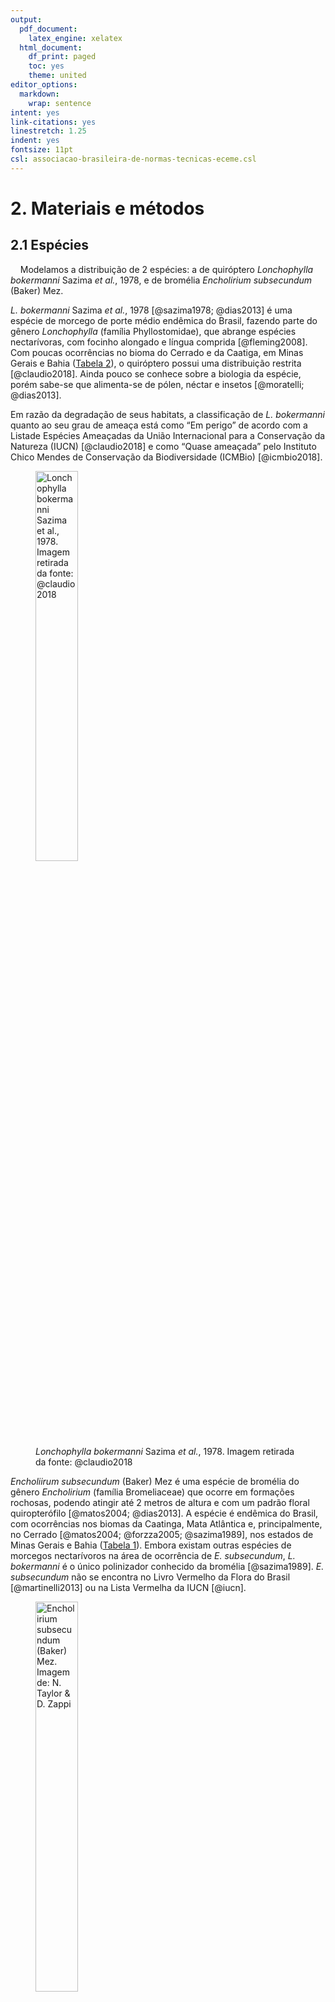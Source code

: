 ```yaml
---
output:
  pdf_document:
    latex_engine: xelatex
  html_document:
    df_print: paged
    toc: yes
    theme: united
editor_options:
  markdown:
    wrap: sentence
intent: yes
link-citations: yes
linestretch: 1.25
indent: yes
fontsize: 11pt
csl: associacao-brasileira-de-normas-tecnicas-eceme.csl
---
```


\clearpage

# 2. Materiais e métodos

## 2.1 Espécies 

|     Modelamos a distribuição de 2 espécies: a de quiróptero *Lonchophylla bokermanni* Sazima *et al.*, 1978, e de bromélia *Encholirium subsecundum* (Baker) Mez.

*L. bokermanni* Sazima *et al.*, 1978 [@sazima1978; @dias2013] é uma espécie de morcego de porte médio endêmica do Brasil, fazendo parte do gênero *Lonchophylla* (família Phyllostomidae), que abrange espécies nectarívoras, com focinho alongado e língua comprida [@fleming2008].
Com poucas ocorrências no bioma do Cerrado e da Caatiga, em Minas Gerais e Bahia ([Tabela 2](#apêndice)), o quiróptero possui uma distribuição restrita [@claudio2018].
Ainda pouco se conhece sobre a biologia da espécie, porém sabe-se que alimenta-se de pólen, néctar e insetos [@moratelli; @dias2013].

Em razão da degradação de seus habitats, a classificação de *L. bokermanni* quanto ao seu grau de ameaça está como "Em perigo" de acordo com a Listade Espécies Ameaçadas da União Internacional para a Conservação da Natureza (IUCN) [@claudio2018] e como "Quase ameaçada" pelo Instituto Chico Mendes de Conservação da Biodiversidade (ICMBio) [@icmbio2018].

![*Lonchophylla bokermanni* Sazima *et al.*, 1978. Imagem retirada da fonte: @claudio2018](bokermanni.png){width="40%"}

*Encholiirum subsecundum* (Baker) Mez é uma espécie de bromélia do gênero 
*Encholirium* (família Bromeliaceae) que ocorre em formações rochosas, podendo atingir até 2 metros de altura e com um padrão floral quiropterófilo [@matos2004; @dias2013]. A espécie é endêmica do Brasil, com ocorrências nos biomas da Caatinga, Mata Atlântica e, principalmente, no Cerrado [@matos2004; @forzza2005; @sazima1989], nos estados de Minas Gerais e Bahia ([Tabela 1](#apêndice)). Embora existam outras espécies de morcegos nectarívoros na área de ocorrência de *E. subsecundum*, *L. bokermanni* é o único polinizador conhecido da bromélia [@sazima1989]. *E. subsecundum* não se encontra no Livro Vermelho da Flora do Brasil [@martinelli2013] ou na Lista Vermelha da IUCN [@iucn].

![*Encholirium subsecundum* (Baker) Mez. Imagem de: N. Taylor & D. Zappi](encholirium.jpg){width="40%"}


## 2.2 Ocorrências

|     Para o processo de Modelagem de Distribuição são necessários registros georreferenciados das espécies. Assim, foram coletados os registros de ocorrências de *Encholirium subsecundum* e *Lonchophylla bokermanni* em 3 bancos de registros onlines: Specielink, GBIF e SiBBr, que reunem registros de coleções de espécies. Também foram utilizados registros de artigos que fizeram coletas de espécies. 

Foram reunidos 24 registros ao todo da espécie *L. bokermanni*, com o único parâmetro prévio de possuírem coordenadas georreferenciadas. Em seguida, os registros com coordenadas geográficas duplicadas foram retirados da base de dados, sobrando apenas uma ocorrências entre as duplicadas. Então, um *buffer* com raio de 5 km foi criado ao redor de cada registro e foram selecionados apenas uma ocorrência dentro de cada *buffer*, a fim de diminuir o viés amostral na seleção de ocorrências pelo modelo [@hijmans2001]. Por fim, sobraram 8 registros, os quais foram utilizados para as modelagens ([Ver tabela 2](#apêndice)).


O mesmo método de limpeza e tratamento dos registros de ocorrência foram utilizados com os dados da *E. subsecundum*, inicialmente com 82 registros e após a retirada de registros duplicados e seleção de um registro por *buffer*, restaram 37 ocorrências de localidade da espécie ([Ver tabela 1](#apêndice)) que foram utilizados nas modelagens.


Todos as ocorrências restantes tiveram a descrição de município e localidades dos registros confrontados com os pontos de georreferenciamento (latitude e longitude), com o objetivo de verificar se estavam de acordo. Nenhum registro restante possuía descrição de localidade que não estivesse de acordo com a posição geográfica descrita. 


```r


knitr::include_graphics(c("../Graficos/Figure_1.png", "../Graficos/Figure_2.png"))

```


## 2.3 Dados ambientais

|     Para produzir os modelos de distribuição potencial das espécies utilizamos camadas ambientais obtidas do projeto WorldClim [@worldclim], com resolução espacial de 2.5 arc-minutos (aproximadamente 4.5 km no equador) e representando o clima atual, correspondendo à média das observações de 1970 a 2000. 
  As 19 variáveis bioclimáticas ([Tabela 3](#apêndice)) derivam de dados de temperatura e precipitação, repesentando tendências anuais, condições extremas e sazionalidade [@worldclim].

Para as predições de distribuições futuras, utilizamos camadas projetadas do clima global para o ano de 2050 (média de 2041 a 2060) de acordo com o Quinto Relatório de Avaliação do Painel Intergovernamental sobre Mudanças Climáticas (AR5) do Painel Intergovernamental sobre Mudanças Climáticas [@IPCC], obtidas também através do projeto WorldClim [@worldclim].
São camadas de 19 biovariáveis ([Tabela 3](#apêndice)) projetadas para o futuro, com resolução de 2.5 arc-minutos e usando o modelo de circulação CNRM-CM5, do laboratório francês *Centre National de Recherches Meteorologiques*, representando dois cenários distintos de emissão de gases do efeito estufa conforme o *Representative Concentration Pathways* (RCPs), o de RCP 45 (cenário no qual as emissões de $CO_2$ começam a diminuir a partir de 2045) e de RCP 85 (as emissões de gases continuam a crescer ao longo do século 21) [@Vuuren2011].

Diversos autores apontaram problemas de multicolinearidade de variáveis climáticas em modelagens de distribuição [@braunisch2013; @cardenas2014], afetando diretamente os resultados e performance dos modelos.
A fim de avaliar a gravidade da colinearidade entre os pontos de ocorrências das duas espécies e o conjunto de biovariáveis do clima atual, medimos o Fator de Inflação da Variância (VIF) das camadas ambientais.
Para os dados de ocorrência da planta *E. subsecundum*, o teste resultou em 12 (de 19) variáveis bioclimáticas com problemas de colinearidade ([Tabela 4](#apêndice)).
Enquanto que para o morcego *L. bokermanni*, 17 variáveis apresentaram alto grau de colinearidade ([Tabela 5](#apêndice)).
Valores de VIF maiores que o limiar 10 já indicam problema de colinearidade.

```r

knitr::include_graphics(c("../Dados/Resultados_VIF/E_subsecundum/Corr_plot_19_biovars.png","../Dados/Resultados_VIF/L_bokermanni/Corr_plot_19_biovars.png"))

```

## 2.4 Modelo de Distribuição Potencial

|     Para o processo de modelagem foi utilizado o pacote SDM (*Species Distribution Modelling*) [@sdm], (versão 1.0-89), da linguagem de programação R [@r], versão 4.1.1, por apresentar uma série de funções importantes que automatizam o processo de modelagem, além de conter diversos algoritmos de modelagem.


Nós usamos o algoritimo correlativo de modelagem de distribuição Maxent (*Maximum Entropy*) [@maxent], versão 3.4.4, disponível no pacote SDM. Maxent é um *software*, de uso livre, para a modelagem da distribuição potencial de espécies a partir da técnica de *machine learning* conhecida como *maximum entropy modeling*. 


Maxent recebe como *input* as ocorrências georreferenciadas da espécie e o conjunto de dados camadas ambientais (variáveis preditoras) determinados pelo usuário e dividido em *grid cells* ao longo de uma região escolhida [@merow2013]. Diante disso, o algoritmo amostra uma quantidade de localizações de *background* das camadas ambientais, que são confrontadas com as localizações geográficas da espécie, gerando como *output* um modelo que traduz a probabilidade de distribuição da espécie para cada *grid cell*, dada a aptidão às condições ambientais preditas para a espécie. Maxent procura, assim, a distribuição mais espalhada (de entropia máxima) para a espécie na região de estudo.


O algoritmo foi escolhido devido a sua performance superior a outros quando utilizado quantidades pequenas de dados de ocorrência das espécies [@hijmans2008; @hernandez2006], crucial para nós devido a quantidade pequena de dados para a espécie de morcego *L. bokermanni*. Além disso, Maxent requer apenas ocorrências de presença das espécies, excluindo a necessidade de registros de ausência e facilitando o trabalho com espécies que possuem baixa quantidade de registros ou não possuam registros de ausência.


Como parâmetros de modelagem para o Maxent, utilizamos regularização igual a 1 e prevalência de 50%, ambos valores padrão. O parâmetro de extrapolação e *clamping* foram permitidos para gerar predições além da distribuição presente das espécies. Para cada espécie foram geradas 50 replicações, metade usando o método de validação por *bootstrap* e a outra metade por subamostragem. 70% dos registros de ocorrência foram separados e utilizados para treino e 30%  para o teste dos modelos. 10 mil pontos de *background* foram gerados aleatoriamente ao longo de cada camada ambiental, os quais foram usados para a modelagem como amostras das variáveis ambientais. Foram utilizados parâmetros padrão para a modelagem devido à falta de informação sobre o habitat e capacidade de dispersão das espécies modeladas.


Fizemos uma modelagem prévia para cada espécie com os parâmetros mencionados e todas as variáveis ambientais. A partir de então, as quatro camadas ambientais com maior importância para os modelos ([ver gráficos 6 e 7](#apêndice)), de acordo com o AUC, foram selecionadas e separadas. A variável com maior valor VIF e menor importância dentre as quatros selecionadas foi retirada e as três camadas restantes foram utilizadas em uma nova modelagem final, com os parâmetros apresentados no parágrafo anterior, que gerou as projeções dos modelos.


A fim de avaliar a performance dos modelos criados pelo Maxent, foi empregado o AUC (*Area Under the Curve*) parcial da curva ROC (*Receiver Operating Characteristic Curve*) [@maxent], obtido ao plotar valores de sensitividade no eixo y e 1-especificidade no eixo x e com valores variando de 0 (modelo com 100% de taxa de erro) a 1 (modelo totalmente em acordo com a distribuição observada). O AUC é uma medida estatística independente da escolha do limiar (*threshold*) e tornou-se muito popular para esimar a performance de modelos de distribuição. O valor de limiar para os modelos de cada espécie foi obtido a partir da maximização da especificidade mais a sensitividade [@liu2013], o qual é independente da quantidade de pseudo-ausências, o que pode ser vantajoso ao se utilizar pequenas quantidade de dados. Com o limiar é possível converter os mapas de adequabilidade das espécies para mapas binários (presença-ausência).


O modelo de cada espécie foi então projetado para os cenários futuros, de RCP 4.5 e 8.5, e para o presente gerando 6 mapas de distribuição potencial, 3 da planta e 3 do morcego.  





## 2.5 Estimativa da sobreposição e *mismatch* espacial 

Seguindo o método apresentado por @gorostiague2018, para o cálculo dos potenciais impactos das mudanças climáticas na distribuição espacial das espécies utilizamos uma variável da alteração na distribuição nos cenários futuros em relação à distribuição potencial no presente. Também estimamos a distribuição compartilhada (sobreposta) entre a planta e o morcego e então calculamos a diferença entre essa área nos cenários futuros com respeito ao presente. A distribuição compartilhada representa a área de encontro entre o morcego polinizador e a planta (*spatially matched range*), assumindo que o morcego é efetivo e sua presença já garante a polinização da planta. 

A taxa de correspondência espacial (*spatial match*) foi calculada como a diferença entre a distribuição potencial de cada espécie e a distribuição compartilhada. A taxa de *mismatch* é a taxa de correspondência espacial subtraída de 100. Valores de *mismatch* abaixo de 20% foram considerados como baixo, isto é, menos de 20% da distribuição de uma espécie não está sobreposta com a distribuição da outra [@gorostiague2018].


